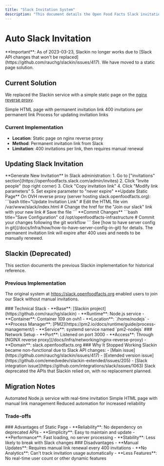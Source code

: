 ```yaml
---
title: "Slack Invitation System"
description: "This document details the Open Food Facts Slack invitation system, including the deprecated Slackin tool and the current static page approach. It provides instructions for updating the Slack invitation link and explains the previous Node.js service setup."
---
```



# Auto Slack Invitation

<Callout type="warning">
  **Important**: As of 2023-03-23, Slackin no longer works due to [Slack API
  changes that won't be replaced](https://github.com/rauchg/slackin/issues/417).
  We have moved to a static page solution.
</Callout>

## Current Solution

We replaced the Slackin service with a simple static page on the [nginx reverse proxy](/docs/Infra/networking/nginx-reverse-proxy).

<Cards>
  <Card title="Static Page" href="#current-implementation">
    Simple HTML page with permanent invitation link
  </Card>
  <Card title="Invitation Limits" href="#limitations">
    400 invitations per permanent link
  </Card>
  <Card title="Link Updates" href="#updating-slack-invitation">
    Process for updating invitation links
  </Card>
</Cards>

### Current Implementation

- **Location**: Static page on nginx reverse proxy
- **Method**: Permanent invitation link from Slack
- **Limitation**: 400 invitations per link, then requires manual renewal

## Updating Slack Invitation

<Steps>
  <Step>
    **Generate New Invitation** In Slack administration: 1. Go to ["invitations"
    section](https://openfoodfacts.slack.com/admin/invites) 2. Click "Invite
    people" (top right corner) 3. Click "Copy invitation link" 4. Click "Modify
    link parameters" 5. Set expire parameter to "never expire"
  </Step>

<Step>
  **Update Static Page** On OVH reverse proxy (server hosting
  slack.openfoodfacts.org): ```bash title="Update Invitation Link" # Edit the
  HTML file vim /var/www/slack/index.html # Change the href for the "Join our
  slack" link with your new link # Save the file ```
</Step>

  <Step>
    **Commit Changes** ```bash title="Save Configuration" cd
    /opt/openfoodfacts-infrastructure # Commit your changes following the git
    workflow ``` See [how to have server config in
    git](/docs/Infra/how/how-to-have-server-config-in-git) for details.
  </Step>
</Steps>

<Callout type="info">
  The permanent invitation link will expire after 400 uses and needs to be
  manually renewed.
</Callout>

## Slackin (Deprecated)

<Callout type="info">
  This section documents the previous Slackin implementation for historical
  reference.
</Callout>

### Previous Implementation

The original system at https://slack.openfoodfacts.org enabled users to join our Slack without manual invitations.

<Tabs>
  <Tab value="tech" label="Technical Details">
    ### Technical Stack - **Base**: [Slackin
    project](https://github.com/rauchg/slackin) - **Runtime**: Node.js service -
    **Container**: Container 109 on ovh1 - **Location**: `/home/nodejs` -
    **Process Manager**:
    [PM2](https://pm2.io/docs/runtime/guide/process-management/) - **Service**:
    systemd service named `pm2-nodejs`
  </Tab>

<Tab value="network" label="Network Configuration">
  ### Network Setup - **Port**: Listened on port 3000 - **Access**: Through
  [NGINX reverse proxy](/docs/Infra/networking/nginx-reverse-proxy) -
  **Domain**: slack.openfoodfacts.org
</Tab>

  <Tab value="issues" label="Deprecation Reasons">
    ### Why It Stopped Working
    <Callout type="warning">
      Slackin became non-functional due to Slack API changes:
    </Callout>
    - [Main issue](https://github.com/rauchg/slackin/issues/417) - [Extended
    version issue](https://github.com/emedvedev/slackin-extended/issues/205) -
    [Slack integration issue](https://github.com/integrations/slack/issues/1063)
    Slack deprecated the APIs that Slackin relied on, with no replacement
    planned.
  </Tab>
</Tabs>

## Migration Notes

<Cards>
  <Card title="From Slackin" href="#slackin-deprecated">
    Automated Node.js service with real-time invitation
  </Card>
  <Card title="To Static Page" href="#current-solution">
    Simple HTML page with manual link management
  </Card>
  <Card title="Trade-offs" href="#trade-offs">
    Reduced automation for increased reliability
  </Card>
</Cards>

### Trade-offs

<Tabs>
  <Tab value="benefits" label="Benefits">
    ### Advantages of Static Page - **Reliability**: No dependency on deprecated
    APIs - **Simplicity**: Easy to maintain and update - **Performance**: Fast
    loading, no server processing - **Stability**: Less likely to break with
    Slack changes
  </Tab>

  <Tab value="limitations" label="Limitations">
    ### Disadvantages - **Manual Updates**: Requires manual link renewal every
    400 invitations - **No Analytics**: Can't track invitation usage
    automatically - **Less Features**: No real-time user count or other dynamic
    features
  </Tab>
</Tabs>
